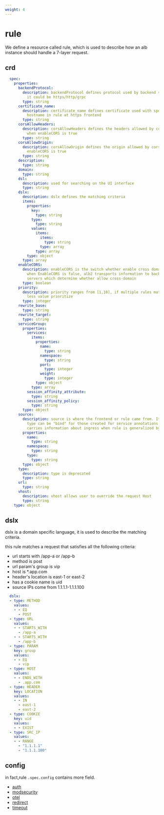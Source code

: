 ```yaml
---
weight: 4
---
```

# rule
We define a resource called rule, which is used to describe how an alb instance should handle a 7-layer request.
## crd
```yaml
  spec:
    properties:
      backendProtocol:
        description: backendProtocol defines protocol used by backend servers,
          it could be https/http/grpc
        type: string
      certificate_name:
        description: certificate_name defines certificate used with specified
          hostname in rule at https frontend
        type: string
      corsAllowHeaders:
        description: corsAllowHeaders defines the headers allowed by cors
          when enableCORS is true
        type: string
      corsAllowOrigin:
        description: corsAllowOrigin defines the origin allowed by cors when
          enableCORS is true
        type: string
      description:
        type: string
      domain:
        type: string
      dsl:
        description: used for searching on the UI interface
        type: string
      dslx:
        description: dslx defines the matching criteria
        items:
          properties:
            key:
              type: string
            type:
              type: string
            values:
              items:
                items:
                  type: string
                type: array
              type: array
          type: object
        type: array
      enableCORS:
        description: enableCORS is the switch whether enable cross domain,
          when EnableCORS is false, alb2 transports information to backend
          servers which determine whether allow cross-domain
        type: boolean
      priority:
        description: priority ranges from [1,10], if multiple rules match,
          less value prioritize
        type: integer
      rewrite_base:
        type: string
      rewrite_target:
        type: string
      serviceGroup:
        properties:
          services:
            items:
              properties:
                name:
                  type: string
                namespace:
                  type: string
                port:
                  type: integer
                weight:
                  type: integer
              type: object
            type: array
          session_affinity_attribute:
            type: string
          session_affinity_policy:
            type: string
        type: object
      source:
        description: source is where the frontend or rule came from. It's
          type can be "bind" for those created for service annotations. And
          carries information about ingress when rule is generalized by ingress
        properties:
          name:
            type: string
          namespace:
            type: string
          type:
            type: string
        type: object
      type:
        description: type is deprecated
        type: string
      url:
        type: string
      vhost:
        description: vhost allows user to override the request Host
        type: string
    type: object
```
## dslx
dslx is a domain specific language, it is used to describe the matching criteria.

this rule matches a request that satisfies all the following criteria:
- url starts with /app-a or /app-b
- method is post
- url param's group is vip
-  host is *.app.com
- header's location is east-1 or east-2
- has a cookie name is uid
- source IPs come from 1.1.1.1-1.1.1.100

```yaml
  dslx:                                     
  - type: METHOD
    values:
    - - EQ
      - POST
  - type: URL
    values:
    - - STARTS_WITH
      - /app-a
    - - STARTS_WITH
      - /app-b
  - type: PARAM
    key: group
    values:
    - - EQ
      - vip
  - type: HOST 
    values:
    - - ENDS_WITH
      - .app.com
  - type: HEADER
    key: LOCATION 
    values:
    - - IN
      - east-1
      - east-2
  - type: COOKIE
    key: uid
    values:
    - - EXIST 
  - type: SRC_IP
    values:
    - - RANGE
      - "1.1.1.1"
      - "1.1.1.100"
```
## config
in fact,rule `.spec.config` contains more field.
- [auth](../functions/auth.mdx)
- [modsecurity](../functions/modsecurity.mdx)
- [otel](../functions/otel.mdx)
- [redirect](../functions/redirect.mdx)
- [timeout](../functions/timeout.mdx)
